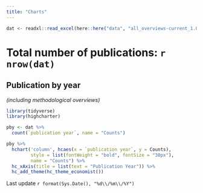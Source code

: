 ```yaml
---
title: "Charts"
---
```




```r

dat <- readxl::read_excel(here::here("data", "all_overviews-current_1.0.xlsx"))

```

# Total number of publications: `r nrow(dat)`



## Publication by year 
*(including methodological overviews)*

```r
library(tidyverse)
library(highcharter)

pby <- dat %>% 
  count(`publication year`, name = "Counts")

pby %>%
  hchart('column', hcaes(x = `publication year`, y = Counts),
         style = list(fontWeight = "bold", fontSize = "30px"),
         name = "Counts") %>% 
  hc_xAxis(title = list(text = "Publication Year")) %>% 
  hc_add_theme(hc_theme_economist())

```

Last update `r format(Sys.Date(), "%d\\/%m\\/%Y")`
